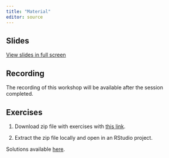 ```yaml
---
title: "Material"
editor: source
---
```


## Slides

[View slides in full screen](/slides/index.html)

<!--
```{=html}
<iframe class="slide-deck" src="/slides/" height="420" width="747" style="border: 1px solid #2e3846;"></iframe>
```
-->

## Recording

The recording of this workshop will be available after the session completed. 

<!--
<iframe width="560" height="315" src="https://www.youtube.com/embed/p-diyV2E77o" title="YouTube video player" frameborder="0" allow="accelerometer; autoplay; clipboard-write; encrypted-media; gyroscope; picture-in-picture" allowfullscreen></iframe>
-->

## Exercises

1. Download zip file with exercises with [this link](https://github.com/hossainlab/).

1. Extract the zip file locally and open in an RStudio project.

Solutions available [here](/exercises/solutions.html).